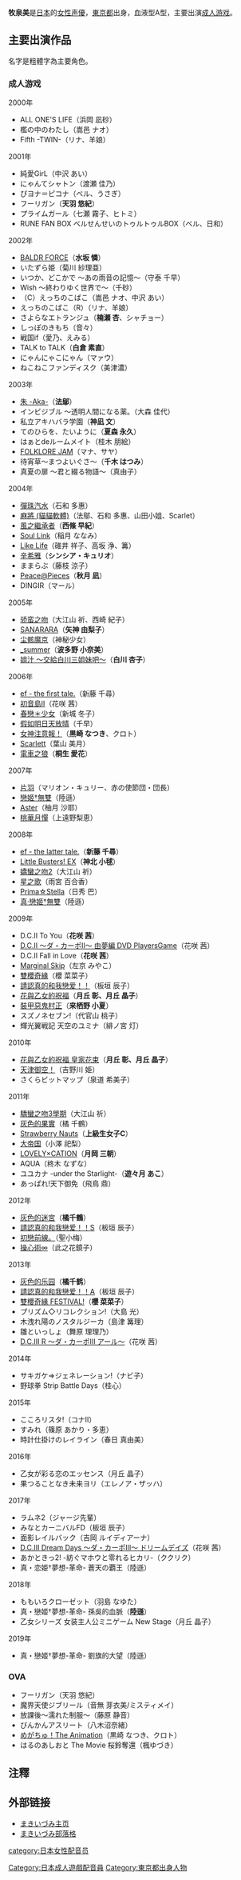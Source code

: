 {{暫定名稱}}
{{Japanese|japanese=まき いづみ|romaji=Maki Izumi}}

'''牧泉美'''是[[日本|日本]]的[[女性|女性]][[声優|声優]]，[[東京都|東京都]]出身，血液型A型，主要出演[[成人游戏|成人游戏]]。

== 主要出演作品 ==
名字是粗體字為主要角色。
=== 成人游戏 ===
;2000年
* ALL ONE'S LIFE（浜岡 凪砂）
* 檻の中のわたし（嵩邑 ナオ）
* Fifth -TWIN-（リナ、羊娘）

;2001年
* 純愛GirL（中沢 あい）
* にゃんてシャトン（渡瀬 佳乃）
* ぴヨナ＝ピコナ（ベル、うさぎ）
* フーリガン（'''天羽 悠紀'''）
* プライムガール（七瀬 霧子、ヒトミ）
* RUNE FAN BOX ベルせんせいのトゥルトゥルBOX（ベル、日和）

;2002年
* [[BALDR_FORCE|BALDR FORCE]]（'''水坂 憐'''）
* いたずら姫（菊川 紗理亜）
* いつか、どこかで 〜あの雨音の記憶〜（守泰 千早）
* Wish 〜終わりゆく世界で〜（千砂）
* （C）えっちのこばこ（嵩邑 ナオ、中沢 あい）
* えっちのこばこ（R）（リナ、羊娘）
* さよらなエトランジュ（'''楠瀬 杏'''、シャチョー）
* しっぽのきもち（音々）
* 戦国if（愛乃、えみる）
* TALK to TALK（'''白倉 素直'''）
* にゃんにゃこにゃん（マァウ）
* ねこねこファンディスク（美津濃）

;2003年
* [[朱_-Aka-|朱 -Aka-]]（'''法鄔'''）
* インビジブル 〜透明人間になる薬。（大森 佳代）
* 私立アキハバラ学園（'''神凪 文'''）
* てのひらを、たいように（'''夏森 永久'''）
* はぁとdeルームメイト（桂木 朋絵）
* [[FOLKLORE_JAM|FOLKLORE JAM]]（マナ、サヤ）
* 待宵草〜まつよいぐさ〜（'''千木 はつみ'''）
* 真夏の扉 〜君と綴る物語〜（真由子）

;2004年
* [[彈珠汽水_(遊戲)|彈珠汽水]]（石和 多惠）
* [[麻將_(貓貓軟體)|麻將 (貓貓軟體)]]（法鄔、石和 多惠、山田小姐、Scarlet）
* [[風之繼承者|風之繼承者]]（'''西條 早紀'''）
* [[Soul_Link|Soul Link]]（稲月 ななみ）
* [[Like_Life|Like Life]]（碓井 祥子、高坂 浄、篝）
* [[辛希雅|辛希雅]]（'''シンシア・キュリオ'''）
* ままらぶ（藤枝 涼子）
* [[Peace@Pieces|Peace@Pieces]]（'''秋月 凪'''）
* DINGIR（マール）

;2005年
* [[骄蛮之吻|骄蛮之吻]]（大江山 祈、西崎 紀子）
* [[SANARARA|SANARARA]]（'''矢神 由梨子'''）
* [[尘骸魔京|尘骸魔京]]（神秘少女）
* [[_summer|_summer]]（'''波多野 小奈美'''）
* [[姐汁_～交給白川三姐妹吧～|姐汁 ～交給白川三姐妹吧～]]（'''白川 杏子'''）

;2006年
* [[ef_-_a_fairy_tale_of_the_two.|ef - the first tale.]]（新藤 千尋）
* [[初音島II|初音島II]]（花咲 茜）
* [[春戀＊少女|春戀＊少女]]（新城 冬子）
* [[假如明日天放晴|假如明日天放晴]]（千早）
* [[女神注意報！|女神注意報！]]（'''黒崎 なつき'''、クロト）
* [[Scarlett|Scarlett]]（葉山 美月）
* [[電車之狼|電車之狼]]（'''桐生 愛花'''）

;2007年
* [[片羽|片羽]]（マリオン・キュリー、赤の使節団・団長）
* [[戀姬†無雙|戀姬†無雙]]（陸遜）
* [[Aster_(遊戲)|Aster]]（柚月 沙耶）
* [[桃華月憚|桃華月憚]]（上遠野梨恵）

;2008年
* [[ef_-_a_fairy_tale_of_the_two.|ef - the latter tale.]]（'''新藤 千尋'''）
* [[Little_Busters!|Little Busters! EX]]（'''神北 小毬'''）
* [[嬌蠻之吻|嬌蠻之吻2]]（大江山 祈）
* [[星之歌|星之歌]]（雨宮 百合香）
* [[Prima☆Stella|Prima☆Stella]]（日秀 巴）
* [[真·戀姬†無雙|真·戀姬†無雙]]（陸遜）

;2009年
* D.C.II To You（'''花咲 茜'''）
* [[D.C.II|D.C.II 〜ダ・カーポII〜 由夢編 DVD PlayersGame]]（花咲 茜）
* D.C.II Fall in Love（'''花咲 茜'''）
* [[Marginal_Skip|Marginal Skip]]（左京 みやこ）
* [[雙櫻奇緣|雙櫻奇緣]]（櫻 菜菜子）
* [[請認真的和我戀爱！！|請認真的和我戀爱！！]]（板垣 辰子）
* [[花與乙女的祝福|花與乙女的祝福]]（'''月丘 彰、月丘 晶子'''）
* [[裝甲惡鬼村正|裝甲惡鬼村正]]（'''来栖野 小夏'''）
* スズノネセブン!（代官山 桃子）
* 輝光翼戦記 天空のユミナ（緋ノ宮 灯）

;2010年
* [[花與乙女的祝福|花與乙女的祝福 皇家花束]]（'''月丘 彰、月丘 晶子'''）
* [[天津御空！|天津御空！]]（吉野川 姫）
* さくらビットマップ（泉道 希美子）

;2011年
* [[驕蠻之吻|驕蠻之吻3學期]]（大江山 祈）
* [[灰色的果實|灰色的果實]]（橘 千鶴）
* [[Strawberry_Nauts|Strawberry Nauts]]（'''上級生女子C'''）
* [[大帝国|大帝国]]（小澤 祀梨）
* [[LOVELY×CATION|LOVELY×CATION]]（'''月岡 三朝'''）
* AQUA（柊木 なずな）
* ユユカナ -under the Starlight-（'''遊々月 あこ'''）
* あっぱれ!天下御免（飛鳥 鼎）

;2012年
* [[灰色的迷宮|灰色的迷宮]]（'''橘千鶴'''）
* [[請認真的和我戀爱！！|請認真的和我戀爱！！S]]（板垣 辰子）
* [[初戀前線。|初戀前線。]]（聖小梅）
* [[操心術∞|操心術∞]]（此之花鏡子）

;2013年
* [[灰色的乐园|灰色的乐园]]（'''橘千鹤'''）
* [[請認真的和我戀爱！！|請認真的和我戀爱！！A]]（板垣 辰子）
* [[雙櫻奇緣|雙櫻奇緣 FESTIVAL!]]（'''櫻 菜菜子'''）
* プリズム◇リコレクション!（大島 光）
* 木洩れ陽のノスタルジーカ（島津 篝理）
* 雛といっしょ（舞原 理理乃）
* [[D.C.III|D.C.III R 〜ダ・カーポIII アール〜]]（花咲 茜）

;2014年
* サキガケ⇒ジェネレーション!（ナビ子）
* 野球拳 Strip Battle Days（桂心）

;2015年
* こころリスタ!（コナII）
* すみれ（篠原 あかり・多恵）
* 時計仕掛けのレイライン（春日 真由美）

;2016年
* 乙女が彩る恋のエッセンス（月丘 晶子）
* 果つることなき未来ヨリ（エレノア・ザッハ）

;2017年
* ラムネ2（ジャージ先輩）
* みなとカーニバルFD（板垣 辰子）
* 面影レイルバック（吉岡 ルイディアーナ）
* [[初音島III|D.C.III Dream Days 〜ダ・カーポIII〜 ドリームデイズ]]（花咲 茜）
*あかときっ2! -紡ぐマホウと零れるヒカリ-（ククリク）
* 真・恋姫†夢想-革命- 蒼天の覇王（陸遜）

;2018年
*ももいろクローゼット（羽島 なゆた）
*真・戀姬†夢想-革命- 孫吳的血脈（'''陸遜'''）
*乙女シリーズ 女装主人公ミニゲーム New Stage（月丘 晶子）

;2019年
*真・戀姬†夢想-革命- 劉旗的大望（陸遜）

===OVA===
*フーリガン（天羽 悠紀）
*魔界天使ジブリール（音無 芽衣美/ミスティメイ）
*放課後〜濡れた制服〜（藤原 静音）
*びんかんアスリート（八木沼奈緒）
*[[女神注意報！|めがちゅ！The Animation]]（黒崎 なつき、クロト）
*はるのあしおと The Movie 桜鈴奪還（楓ゆづき）

== 注釋 ==
{{reflist}}

== 外部链接 ==
* [http://maki.2-d.jp/ まきいづみ主页] {{Wayback|url=http://maki.2-d.jp/ |date=20201202094424 }}
* [http://yaplog.jp/makiizumi/ まきいづみ部落格] {{Wayback|url=http://yaplog.jp/makiizumi/ |date=20170205164724 }}

{{DEFAULTSORT:Maki Izumi}}
[[category:日本女性配音员|category:日本女性配音员]]
[[Category:日本成人遊戲配音員|Category:日本成人遊戲配音員]]
[[Category:東京都出身人物|Category:東京都出身人物]]